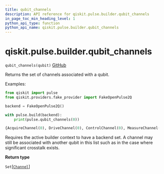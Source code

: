```yaml
---
title: qubit_channels
description: API reference for qiskit.pulse.builder.qubit_channels
in_page_toc_min_heading_level: 1
python_api_type: function
python_api_name: qiskit.pulse.builder.qubit_channels
---
```


# qiskit.pulse.builder.qubit\_channels

<span id="qiskit.pulse.builder.qubit_channels" />

`qubit_channels(qubit)` [GitHub](https://github.com/qiskit/qiskit/tree/stable/0.21/qiskit/pulse/builder.py "view source code")

Returns the set of channels associated with a qubit.

Examples:

```python
from qiskit import pulse
from qiskit.providers.fake_provider import FakeOpenPulse2Q

backend = FakeOpenPulse2Q()

with pulse.build(backend):
    print(pulse.qubit_channels(0))
```

```python
{AcquireChannel(0), DriveChannel(0), ControlChannel(0), MeasureChannel(0), ControlChannel(1)}
```

<Admonition title="Note" type="note">
  Requires the active builder context to have a backend set.
</Admonition>

<Admonition title="Note" type="note">
  A channel may still be associated with another qubit in this list such as in the case where significant crosstalk exists.
</Admonition>

**Return type**

`Set`\[[`Channel`](pulse#qiskit.pulse.channels.Channel "qiskit.pulse.channels.Channel")]

